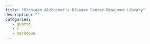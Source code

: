 ```yaml
---
title: "Michigan Alzheimer's Disease Center Resource Library"
description: ""
categories: 
   - quarto
   - r
   - markdown
---
```


